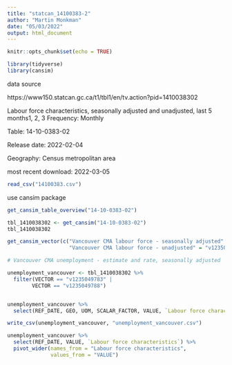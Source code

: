 ```yaml
---
title: "statcan_14100383-2"
author: "Martin Monkman"
date: "05/03/2022"
output: html_document
---
```


```r
knitr::opts_chunk$set(echo = TRUE)

library(tidyverse)
library(cansim)
```

data source

https://www150.statcan.gc.ca/t1/tbl1/en/tv.action?pid=1410038302

Labour force characteristics, seasonally adjusted and unadjusted, last 5 months1, 2, 3
Frequency: Monthly

Table: 14-10-0383-02

Release date: 2022-02-04

Geography: Census metropolitan area

most recent download: 2022-03-05

```r

read_csv("14100383.csv")


```

use cansim package

```r

get_cansim_table_overview("14-10-0383-02")

tbl_1410038302 <- get_cansim("14-10-0383-02")
tbl_1410038302

```


```r

get_cansim_vector(c("Vancouver CMA labour force - seasonally adjusted" = "v1235049773", 
                    "Vancouver CMA labour force - unadjusted" = "v1235049774"))
```



```r

# Vancouver CMA unemployment - estimate and rate, seasonally adjusted

unemployment_vancouver <- tbl_1410038302 %>% 
  filter(VECTOR == "v1235049783" | 
        VECTOR == "v1235049788")


unemployment_vancouver %>% 
  select(REF_DATE, GEO, UOM, SCALAR_FACTOR, VALUE, `Labour force characteristics`, `Data type`)

write_csv(unemployment_vancouver, "unemployment_vancouver.csv")

```

```r

unemployment_vancouver %>% 
  select(REF_DATE, VALUE, `Labour force characteristics`) %>% 
  pivot_wider(names_from = "Labour force characteristics",
              values_from = "VALUE")


```

